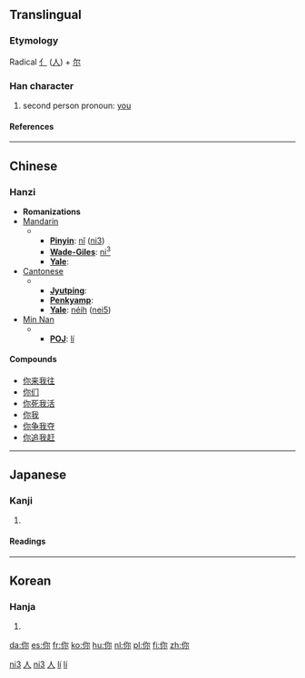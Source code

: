 {{see|妳}}

==Translingual==
===Etymology===
Radical [[亻]] ([[人]]) + [[尔]]
===Han character===
{{Han char|rad=人|as=05|sn=7|four=2729<sub>2</sub>|canj=人弓火 (ONF)}}
# second person pronoun: [[you]]
====References====
{{Han ref|kx=0100.021|dkj=00471|dj=0205.040|hdz=10137.050|uh=4F60|ud=20320|bh=A741|bd=42817}}
----
==Chinese==
===Hanzi===


* '''Romanizations'''
* [[Mandarin]]
*** '''[[Pinyin]]''': [[nǐ]] ([[ni3]])
*** '''[[Wade-Giles]]''': [[ni3|ni<sup>3</sup>]]
*** '''[[Yale]]''': 
* [[Cantonese]]
***'''[[Jyutping]]''':
***'''[[Penkyamp]]''': 
***'''[[Yale]]''': [[néih]] ([[nei5]])
* [[Min Nan]]
***'''[[POJ]]''': [[lí]]

====Compounds====
*[[你来我往]]
*[[你们]]
*[[你死我活]]
*[[你我]]
*[[你争我夺]]
*[[你追我赶]]
----
==Japanese==
===Kanji===
{{ja-kanji|grade=|rs=人05}}
# {{defn|Japanese}} 
====Readings====
{{ja-readings|on=[[じ]] (ji), [[に]] (ni)|kun=[[なんじ]] (nanji)}}
----
==Korean==
===Hanja===
{{ko-hanja|hangeul=니|rv=ni|mr=ni}}
# {{defn|Korean}}


[[Category:zh-cn:Pronouns|ni3]]
[[Category:zh-tw:Pronouns|人]]
[[Category:zh-cn:Beginning Mandarin|ni3]]
[[Category:zh-tw:Beginning Mandarin|人]]
[[Category:nan-cn:Pronouns|lí]]
[[Category:nan-tw:Pronouns|lí]]

[[da:你]]
[[es:你]]
[[fr:你]]
[[ko:你]]
[[hu:你]]
[[nl:你]]
[[pl:你]]
[[fi:你]]
[[zh:你]]